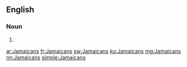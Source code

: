 ==English==

===Noun===
{{head|en|noun plural form}}

# {{plural of|Jamaican|lang=en}} 

[[ar:Jamaicans]]
[[fr:Jamaicans]]
[[sw:Jamaicans]]
[[ku:Jamaicans]]
[[mg:Jamaicans]]
[[nn:Jamaicans]]
[[simple:Jamaicans]]